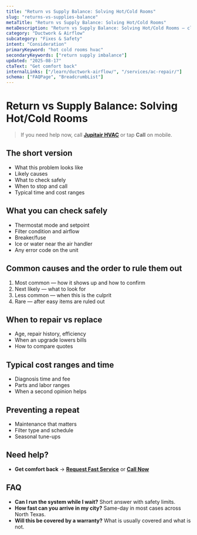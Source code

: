 ```yaml
---
title: "Return vs Supply Balance: Solving Hot/Cold Rooms"
slug: "returns-vs-supplies-balance"
metaTitle: "Return vs Supply Balance: Solving Hot/Cold Rooms"
metaDescription: "Return vs Supply Balance: Solving Hot/Cold Rooms — clear steps, practical fixes, and when to call a pro in North Texas."
category: "Ductwork & Airflow"
subcategory: "Fixes & Safety"
intent: "Consideration"
primaryKeyword: "hot cold rooms hvac"
secondaryKeywords: ["return supply imbalance"]
updated: "2025-08-17"
ctaText: "Get comfort back"
internalLinks: ["/learn/ductwork-airflow/", "/services/ac-repair/"]
schema: ["FAQPage", "BreadcrumbList"]
---
```

# Return vs Supply Balance: Solving Hot/Cold Rooms

> If you need help now, call **[Jupitair HVAC](/contact)** or tap **Call** on mobile.

## The short version
- What this problem looks like
- Likely causes
- What to check safely
- When to stop and call
- Typical time and cost ranges

## What you can check safely
- Thermostat mode and setpoint
- Filter condition and airflow
- Breaker/fuse
- Ice or water near the air handler
- Any error code on the unit

## Common causes and the order to rule them out
1. Most common — how it shows up and how to confirm
2. Next likely — what to look for
3. Less common — when this is the culprit
4. Rare — after easy items are ruled out

## When to repair vs replace
- Age, repair history, efficiency
- When an upgrade lowers bills
- How to compare quotes

## Typical cost ranges and time
- Diagnosis time and fee
- Parts and labor ranges
- When a second opinion helps

## Preventing a repeat
- Maintenance that matters
- Filter type and schedule
- Seasonal tune-ups

## Need help?
- **Get comfort back** → **[Request Fast Service](/contact)** or **[Call Now](tel:+1-XXX-XXX-XXXX)**

## FAQ
- **Can I run the system while I wait?** Short answer with safety limits.
- **How fast can you arrive in my city?** Same-day in most cases across North Texas.
- **Will this be covered by a warranty?** What is usually covered and what is not.

